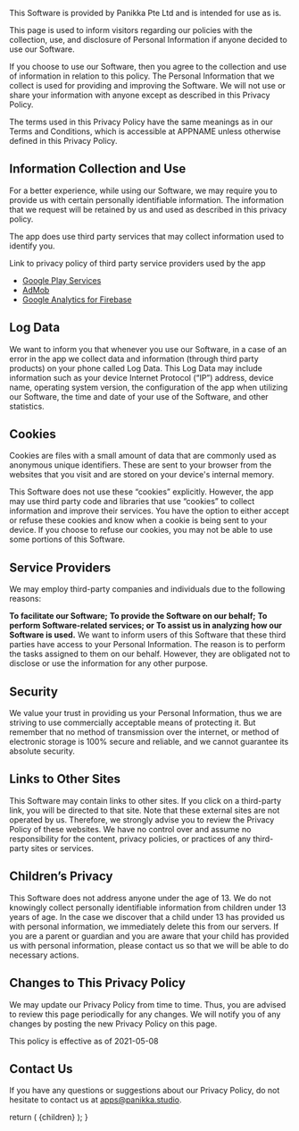 
This Software is provided by Panikka Pte Ltd and is intended for use as is.

This page is used to inform visitors regarding our policies with the collection, use, and disclosure of Personal Information if anyone decided to use our Software.

If you choose to use our Software, then you agree to the collection and use of information in relation to this policy. The Personal Information that we collect is used for providing and improving the Software. We will not use or share your information with anyone except as described in this Privacy Policy.

The terms used in this Privacy Policy have the same meanings as in our Terms and Conditions, which is accessible at APPNAME unless otherwise defined in this Privacy Policy.

## Information Collection and Use

For a better experience, while using our Software, we may require you to provide us with certain personally identifiable information. The information that we request will be retained by us and used as described in this privacy policy.

The app does use third party services that may collect information used to identify you.

Link to privacy policy of third party service providers used by the app

- [Google Play Services](https://policies.google.com/privacy)
- [AdMob](https://support.google.com/admob/answer/6128543?hl=en)
- [Google Analytics for Firebase](https://marketingplatform.google.com/about/analytics/terms/us/)

## Log Data

We want to inform you that whenever you use our Software, in a case of an error in the app we collect data and information (through third party products) on your phone called Log Data. This Log Data may include information such as your device Internet Protocol (“IP”) address, device name, operating system version, the configuration of the app when utilizing our Software, the time and date of your use of the Software, and other statistics.

## Cookies

Cookies are files with a small amount of data that are commonly used as anonymous unique identifiers. These are sent to your browser from the websites that you visit and are stored on your device's internal memory.

This Software does not use these “cookies” explicitly. However, the app may use third party code and libraries that use “cookies” to collect information and improve their services. You have the option to either accept or refuse these cookies and know when a cookie is being sent to your device. If you choose to refuse our cookies, you may not be able to use some portions of this Software.

## Service Providers

We may employ third-party companies and individuals due to the following reasons:

**To facilitate our Software;**
**To provide the Software on our behalf;**
**To perform Software-related services; or**
**To assist us in analyzing how our Software is used.**
We want to inform users of this Software that these third parties have access to your Personal Information. The reason is to perform the tasks assigned to them on our behalf. However, they are obligated not to disclose or use the information for any other purpose.

## Security

We value your trust in providing us your Personal Information, thus we are striving to use commercially acceptable means of protecting it. But remember that no method of transmission over the internet, or method of electronic storage is 100% secure and reliable, and we cannot guarantee its absolute security.

## Links to Other Sites

This Software may contain links to other sites. If you click on a third-party link, you will be directed to that site. Note that these external sites are not operated by us. Therefore, we strongly advise you to review the Privacy Policy of these websites. We have no control over and assume no responsibility for the content, privacy policies, or practices of any third-party sites or services.

## Children’s Privacy

This Software does not address anyone under the age of 13. We do not knowingly collect personally identifiable information from children under 13 years of age. In the case we discover that a child under 13 has provided us with personal information, we immediately delete this from our servers. If you are a parent or guardian and you are aware that your child has provided us with personal information, please contact us so that we will be able to do necessary actions.

## Changes to This Privacy Policy

We may update our Privacy Policy from time to time. Thus, you are advised to review this page periodically for any changes. We will notify you of any changes by posting the new Privacy Policy on this page.

This policy is effective as of 2021-05-08

## Contact Us

If you have any questions or suggestions about our Privacy Policy, do not hesitate to contact us at apps@panikka.studio.

  return (
    <MdxLayout title="Privacy Policy" tags={[]}>
      {children}
    </MdxLayout>
  );
}
